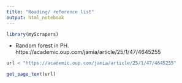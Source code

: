 ```yaml
---
title: "Reading/ reference list"
output: html_notebook
---
```

```r
library(myScrapers)
```


* Random forest in PH.
https://academic.oup.com/jamia/article/25/1/47/4645255


```r

url < "https://academic.oup.com/jamia/article/25/1/47/4645255"

get_page_text(url)

```